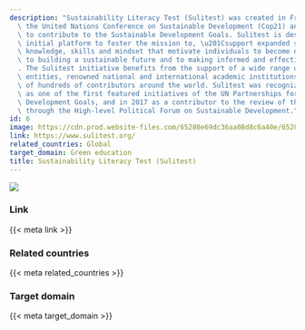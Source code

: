 ```yaml
---
description: "Sustainability Literacy Test (Sulitest) was created in France after\
  \ the United Nations Conference on Sustainable Development (Cop21) and designed\
  \ to contribute to the Sustainable Development Goals. Sulitest is designed as an\
  \ initial platform to foster the mission to, \u201Csupport expanded sustainability\
  \ knowledge, skills and mindset that motivate individuals to become deeply committed\
  \ to building a sustainable future and to making informed and effective decisions\u201D\
  . The Sulitest initiative benefits from the support of a wide range of United Nations\
  \ entities, renowned national and international academic institutions, and the trust\
  \ of hundreds of contributors around the world. Sulitest was recognized in 2016\
  \ as one of the first featured initiatives of the UN Partnerships for Sustainable\
  \ Development Goals, and in 2017 as a contributor to the review of the 2030 Agenda\
  \ through the High-level Political Forum on Sustainable Development."
id: 6
image: https://cdn.prod.website-files.com/65280e69dc36aa08d8c6a40e/65280e69dc36aa08d8c6a43b_logo-sulitest-certification-developpement-durable.svg
link: https://www.sulitest.org/
related_countries: Global
target_domain: Green education
title: Sustainability Literacy Test (Sulitest)
---
```


![]({{< meta image >}})

### Link

{{< meta link >}}

### Related countries

{{< meta related_countries >}}

### Target domain

{{< meta target_domain >}}

